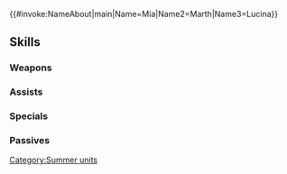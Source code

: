 {{#invoke:NameAbout|main|Name=Mia|Name2=Marth|Name3=Lucina}}{{HeroPage Tabs}}
{{Hero Infobox
|Name=Mia
|Title=Harmonic Blades
|WeaponType=Colorless Dagger
|Origin=Fire Emblem: Radiant Dawn,Fire Emblem Awakening
|Gender=FF
|harmonized=Grants【Resonance: Blades】to unit and allies from the same titles as unit.<br><br>Once used, Harmonized Skill cannot be activated again right away. At start of every third turn, if Harmonized Skill has already been used, unit can use Harmonized Skill again.<br><br>【Resonance: Blades】<br>Grants Atk/Spd+4 during combat for 1 turn.
|secondPerson=Marth
|MoveType=Cavalry
|actorJP=浅川悠,小林ゆう
|actorEN=Robin Bell,Alexis Tipton
|artist=米山舞
|additionDate=June 18, 2020
|releaseDate=June 18, 2020
|entry=9;10
|cv1=9
|cv2=101100
|TagID=双界ワユ
|InternalID=532
|Properties=harmonized,special,specRate_202402
|description=Young swordmasters Mia and the ever-masked Marth. What destiny does summer hold for the two of them? They appear in Fire Emblem: Radiant Dawn / Awakening.
}}
{{Stats Page
|Lv1HP=16|Lv1ATK=7|Lv1SPD=11|Lv1DEF=4|Lv1RES=6
|GRHP=50|GRATK=65|GRSPD=70|GRDEF=30|GRRES=45
}}
==Skills==
===Weapons===
{{Weapons Table
|weapon1=Iron Dagger
|weapon1Default=1
|weapon1Unlock=1
|weapon2=Steel Dagger
|weapon2Default=2
|weapon2Unlock=2
|weapon3=Silver Dagger
|weapon3Default=4
|weapon3Unlock=3
|weapon4=Summer Strikers
|weapon4Default=5
|weapon4Unlock=5
}}
===Assists===
{{Assists Table
|assist1=Reposition
|assist1Default=4
|assist1Unlock=3
}}
===Specials===
{{Specials Table
}}
===Passives===
{{Passives Table
|passiveA1=Darting Blow 1
|passiveA2=Swift Sparrow 1
|passiveA3=Swift Sparrow 2
|passiveA4=Swift Sparrow 3
|passiveA1Unlock=2
|passiveA2Unlock=3
|passiveA3Unlock=4
|passiveA4Unlock=5
|passiveB1=Spd/Def Snag 1
|passiveB2=Spd/Def Snag 2
|passiveB3=Spd/Def Snag 3
|passiveB1Unlock=3
|passiveB2Unlock=4
|passiveB3Unlock=5
|passiveC1=Atk/Spd Gap 1
|passiveC2=Atk/Spd Gap 2
|passiveC3=Atk/Spd Gap 3
|passiveC1Unlock=1
|passiveC2Unlock=2
|passiveC3Unlock=4
}}
{{Heroes Navbox}}
[[Category:Summer units]]
